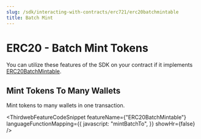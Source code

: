 ```yaml
---
slug: /sdk/interacting-with-contracts/erc721/erc20batchmintable
title: Batch Mint
---
```



# ERC20 - Batch Mint Tokens

You can utilize these features of the SDK on your contract if it implements [ERC20BatchMintable](/contract-kit/erc20batchmintable).

<div className="row" style={{ marginBottom: 24 }}>
  <div className="col col--12" style={{ marginTop: 8 }}>
    <QuickstartCard
      name="Learn how to implement ERC20BatchMintable"
      link={"/contract-kit/erc20batchmintable"}
      image="/assets/icons/general.png"
    />
  </div>
</div>

## Mint Tokens To Many Wallets

Mint tokens to many wallets in one transaction.

<ThirdwebFeatureCodeSnippet
  featureName={"ERC20BatchMintable"}
  languageFunctionMapping={{
    javascript: "mintBatchTo",
  }}
  showHr={false}
/>

